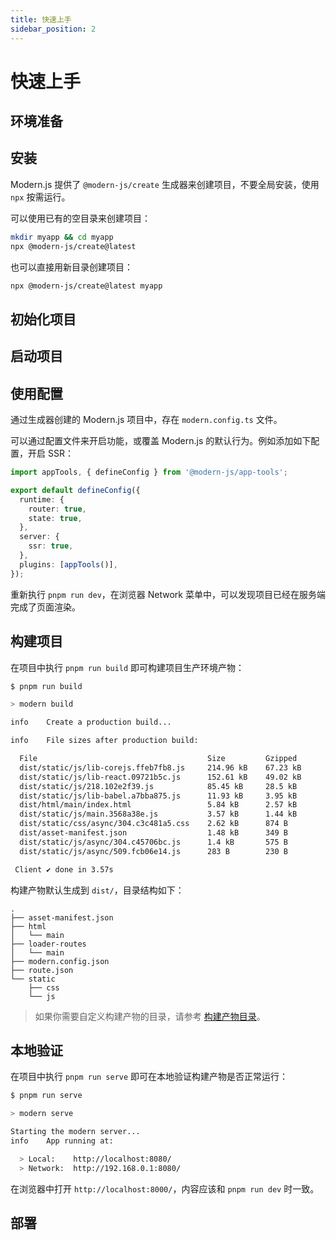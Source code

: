 ```yaml
---
title: 快速上手
sidebar_position: 2
---
```

# 快速上手

## 环境准备


<Prerequisites />

## 安装

Modern.js 提供了 `@modern-js/create` 生成器来创建项目，不要全局安装，使用 `npx` 按需运行。

可以使用已有的空目录来创建项目：

```bash
mkdir myapp && cd myapp
npx @modern-js/create@latest
```

也可以直接用新目录创建项目：

```bash
npx @modern-js/create@latest myapp
```

## 初始化项目


<InitApp />

## 启动项目


<DebugApp />

## 使用配置

通过生成器创建的 Modern.js 项目中，存在 `modern.config.ts` 文件。

可以通过配置文件来开启功能，或覆盖 Modern.js 的默认行为。例如添加如下配置，开启 SSR：

```ts title="modern.config.ts"
import appTools, { defineConfig } from '@modern-js/app-tools';

export default defineConfig({
  runtime: {
    router: true,
    state: true,
  },
  server: {
    ssr: true,
  },
  plugins: [appTools()],
});
```

重新执行 `pnpm run dev`，在浏览器 Network 菜单中，可以发现项目已经在服务端完成了页面渲染。

## 构建项目

在项目中执行 `pnpm run build` 即可构建项目生产环境产物：

```bash
$ pnpm run build

> modern build

info    Create a production build...

info    File sizes after production build:

  File                                      Size         Gzipped
  dist/static/js/lib-corejs.ffeb7fb8.js     214.96 kB    67.23 kB
  dist/static/js/lib-react.09721b5c.js      152.61 kB    49.02 kB
  dist/static/js/218.102e2f39.js            85.45 kB     28.5 kB
  dist/static/js/lib-babel.a7bba875.js      11.93 kB     3.95 kB
  dist/html/main/index.html                 5.84 kB      2.57 kB
  dist/static/js/main.3568a38e.js           3.57 kB      1.44 kB
  dist/static/css/async/304.c3c481a5.css    2.62 kB      874 B
  dist/asset-manifest.json                  1.48 kB      349 B
  dist/static/js/async/304.c45706bc.js      1.4 kB       575 B
  dist/static/js/async/509.fcb06e14.js      283 B        230 B

 Client ✔ done in 3.57s
```

构建产物默认生成到 `dist/`，目录结构如下：

```
.
├── asset-manifest.json
├── html
│   └── main
├── loader-routes
│   └── main
├── modern.config.json
├── route.json
└── static
    ├── css
    └── js
```

> 如果你需要自定义构建产物的目录，请参考 [构建产物目录](https://modernjs.dev/builder/guide/basic/output-files.html)。

## 本地验证

在项目中执行 `pnpm run serve` 即可在本地验证构建产物是否正常运行：

```bash
$ pnpm run serve

> modern serve

Starting the modern server...
info    App running at:

  > Local:    http://localhost:8080/
  > Network:  http://192.168.0.1:8080/
```

在浏览器中打开 `http://localhost:8000/`，内容应该和 `pnpm run dev` 时一致。

## 部署


<Deploy />
